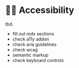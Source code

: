 
<Meta title="Requirements/Accessibility" />

# 🧏‍♀️ Accessibility

tbd.

- fill out mdx sections
- check a11y addon
- check aria guidelines
- check wcag
- semantic markup
- check keyboard controls

